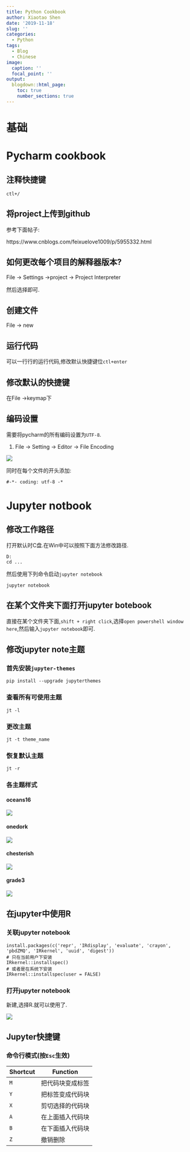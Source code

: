 ---
title: Python Cookbook
author: Xiaotao Shen
date: '2019-11-18'
slug: ''
categories:
  - Python
tags:
  - Blog
  - Chinese
image:
  caption: ''
  focal_point: ''
output:
  blogdown::html_page:
    toc: true
    number_sections: true
---

# 基础

# Pycharm cookbook

## 注释快捷键

`ctl+/`


## 将project上传到github

参考下面帖子:

https://www.cnblogs.com/feixuelove1009/p/5955332.html


## 如何更改每个项目的解释器版本?

File -> Settings ->project -> Project Interpreter

然后选择即可.

## 创建文件

File -> new

## 运行代码

可以一行行的运行代码,修改默认快捷键位`ctl+enter`

## 修改默认的快捷键

在File ->keymap下

## 编码设置

需要将pycharm的所有编码设置为`UTF-8`.

1. File -> Setting -> Editor -> File Encoding

![](./pycharm_encoding.png)


同时在每个文件的开头添加:

```
#-*- coding: utf-8 -*
```

# Jupyter notbook

## 修改工作路径

打开默认时C盘.在Win中可以按照下面方法修改路径.

```
D:
cd ...
```

然后使用下列命令启动`jupyter notebook`

```
jupyter notebook
```

## 在某个文件夹下面打开jupyter botebook

直接在某个文件夹下面,`shift + right click`,选择`open powershell window here`,然后输入`jupyter notebook`即可.

## 修改jupyter note主题

### 首先安装`jupyter-themes`

```
pip install --upgrade jupyterthemes
```

### 查看所有可使用主题

```
jt -l
```

### 更改主题

```
jt -t theme_name
```

### 恢复默认主题

```
jt -r
```

### 各主题样式

#### oceans16

![](oceans16.png)

#### onedork

![](onedork.png)


#### chesterish

![](chesterish.png)

#### grade3

![](grade3.png)

## 在jupyter中使用R

### 关联jupyter notebook

```
install.packages(c('repr', 'IRdisplay', 'evaluate', 'crayon', 'pbdZMQ', 'IRkernel', 'uuid', 'digest'))
# 只在当前用户下安装
IRkernel::installspec()
# 或者是在系统下安装
IRkernel::installspec(user = FALSE)
```

### 打开jupyter notebook

新建,选择R.就可以使用了.

![](jupyter_R.png)

## Jupyter快捷键

### 命令行模式(按`Esc`生效)

Shortcut | Function
---------|---------
`M`|把代码块变成标签
`Y`|把标签变成代码块
`X`|剪切选择的代码块
`A`|在上面插入代码块
`B`|在下面插入代码块
`Z`|撤销删除






